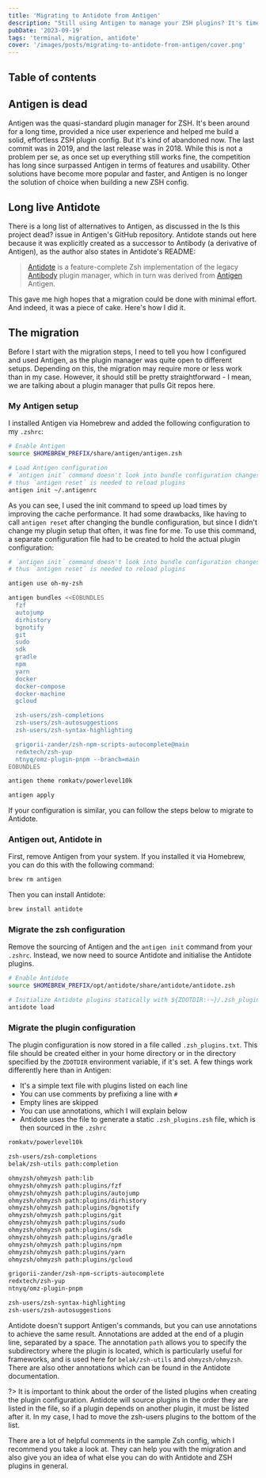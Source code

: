 ```yaml
---
title: 'Migrating to Antidote from Antigen'
description: "Still using Antigen to manage your ZSH plugins? It's time to migrate to Antidote! This blog post will guide you through the (actually simple) migration process."
pubDate: '2023-09-19'
tags: 'terminal, migration, antidote'
cover: '/images/posts/migrating-to-antidote-from-antigen/cover.png'
---
```



## Table of contents

## Antigen is dead

Antigen was the quasi-standard plugin manager for ZSH. It's been around for a long time, provided a nice user experience and helped me build a solid, effortless ZSH plugin config. But it's kind of abandoned now. The last commit was in 2019, and the last release was in 2018. While this is not a problem per se, as once set up everything still works fine, the competition has long since surpassed Antigen in terms of features and usability. Other solutions have become more popular and faster, and Antigen is no longer the solution of choice when building a new ZSH config.

## Long live Antidote

There is a long list of alternatives to Antigen, as discussed in the <ExternalLink href="https://github.com/zsh-users/antigen/issues/725">Is this project dead?</ExternalLink> issue in Antigen's GitHub repository. Antidote stands out here because it was explicitly created as a successor to Antibody (a derivative of Antigen), as the author also states in <ExternalLink href="https://github.com/mattmc3/antidote/blob/main/README.md">Antidote's README</ExternalLink>:

> [Antidote](https://getantidote.github.io/) is a feature-complete Zsh implementation of the legacy [Antibody](https://github.com/getantibody/antibody) plugin manager, which in turn was derived from [Antigen](https://github.com/zsh-users/antigen) Antigen.

This gave me high hopes that a migration could be done with minimal effort. And indeed, it was a piece of cake. Here's how I did it.

## The migration

Before I start with the migration steps, I need to tell you how I configured and used Antigen, as the plugin manager was quite open to different setups. Depending on this, the migration may require more or less work than in my case. However, it should still be pretty straightforward - I mean, we are talking about a plugin manager that pulls Git repos here.

### My Antigen setup

I installed Antigen via Homebrew and added the following configuration to my `.zshrc`:

```zsh title=".zshrc"
# Enable Antigen
source $HOMEBREW_PREFIX/share/antigen/antigen.zsh

# Load Antigen configuration
# ´antigen init´ command doesn't look into bundle configuration changes,
# thus ´antigen reset´ is needed to reload plugins
antigen init ~/.antigenrc
```

As you can see, I used the init command to speed up load times by improving the cache performance. It had some drawbacks, like having to call `antigen reset` after changing the bundle configuration, but since I didn't change my plugin setup that often, it was fine for me. To use this command, a separate configuration file had to be created to hold the actual plugin configuration:

```zsh title=".antigenrc"
# ´antigen init´ command doesn't look into bundle configuration changes,
# thus ´antigen reset´ is needed to reload plugins

antigen use oh-my-zsh

antigen bundles <<EOBUNDLES
  fzf
  autojump
  dirhistory
  bgnotify
  git
  sudo
  sdk
  gradle
  npm
  yarn
  docker
  docker-compose
  docker-machine
  gcloud

  zsh-users/zsh-completions
  zsh-users/zsh-autosuggestions
  zsh-users/zsh-syntax-highlighting

  grigorii-zander/zsh-npm-scripts-autocomplete@main
  redxtech/zsh-yup
  ntnyq/omz-plugin-pnpm --branch=main
EOBUNDLES

antigen theme romkatv/powerlevel10k

antigen apply
```

If your configuration is similar, you can follow the steps below to migrate to Antidote.

### Antigen out, Antidote in

First, remove Antigen from your system. If you installed it via Homebrew, you can do this with the following command:

```zsh
brew rm antigen
```

Then you can <ExternalLink href="https://getantidote.github.io/install">install Antidote</ExternalLink>:

```zsh
brew install antidote
```

### Migrate the zsh configuration

Remove the sourcing of Antigen and the `antigen init` command from your `.zshrc`. Instead, we now need to source Antidote and initialise the Antidote plugins.

```zsh title=".zshrc"
# Enable Antidote
source $HOMEBREW_PREFIX/opt/antidote/share/antidote/antidote.zsh

# Initialize Antidote plugins statically with ${ZDOTDIR:-~}/.zsh_plugins.txt
antidote load
```

### Migrate the plugin configuration

The plugin configuration is now stored in a file called `.zsh_plugins.txt`. This file should be created either in your home directory or in the directory specified by the `ZDOTDIR` environment variable, if it's set. A few things work differently here than in Antigen:

- It's a simple text file with plugins listed on each line
- You can use comments by prefixing a line with `#`
- Empty lines are skipped
- You can use annotations, which I will explain below
- Antidote uses the file to generate a static `.zsh_plugins.zsh` file, which is then sourced in the `.zshrc`

```txt title=".zsh_plugins.txt"
romkatv/powerlevel10k

zsh-users/zsh-completions
belak/zsh-utils path:completion

ohmyzsh/ohmyzsh path:lib
ohmyzsh/ohmyzsh path:plugins/fzf
ohmyzsh/ohmyzsh path:plugins/autojump
ohmyzsh/ohmyzsh path:plugins/dirhistory
ohmyzsh/ohmyzsh path:plugins/bgnotify
ohmyzsh/ohmyzsh path:plugins/git
ohmyzsh/ohmyzsh path:plugins/sudo
ohmyzsh/ohmyzsh path:plugins/sdk
ohmyzsh/ohmyzsh path:plugins/gradle
ohmyzsh/ohmyzsh path:plugins/npm
ohmyzsh/ohmyzsh path:plugins/yarn
ohmyzsh/ohmyzsh path:plugins/gcloud

grigorii-zander/zsh-npm-scripts-autocomplete
redxtech/zsh-yup
ntnyq/omz-plugin-pnpm

zsh-users/zsh-syntax-highlighting
zsh-users/zsh-autosuggestions
```

Antidote doesn't support Antigen's commands, but you can use annotations to achieve the same result. Annotations are added at the end of a plugin line, separated by a space. The annotation `path` allows you to specify the subdirectory where the plugin is located, which is particularly useful for frameworks, and is used here for `belak/zsh-utils` and `ohmyzsh/ohmyzsh`. There are also other annotations which can be found in the <ExternalLink href="https://getantidote.github.io/options">Antidote documentation</ExternalLink>.

?> It is important to think about the order of the listed plugins when creating the plugin configuration. Antidote will source plugins in the order they are listed in the file, so if a plugin depends on another plugin, it must be listed after it. In my case, I had to move the zsh-users plugins to the bottom of the list.

There are a lot of helpful comments in the <ExternalLink href="https://github.com/getantidote/zdotdir/blob/main/.zsh_plugins.txt">sample Zsh config</ExternalLink>, which I recommend you take a look at. They can help you with the migration and also give you an idea of what else you can do with Antidote and ZSH plugins in general.
